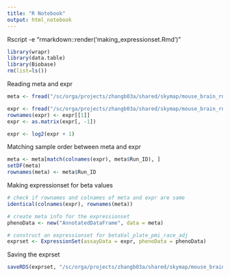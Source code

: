 ---
title: "R Notebook"
output: html_notebook
---


Rscript -e "rmarkdown::render('making_expressionset.Rmd')"
```{r loading packages}
library(wrapr)
library(data.table)
library(Biobase)
rm(list=ls())
```


Reading meta and expr
```{r Reading meta and expr}
meta <- fread("/sc/orga/projects/zhangb03a/shared/skymap/mouse_brain_rnaseq_expanded/meta_sra_search+79RNAseq_mouse_parsed_annotated.tsv")

expr <- fread("/sc/orga/projects/zhangb03a/shared/skymap/mouse_brain_rnaseq_expanded/expr_sra_search+79RNAseq_mouse_parsed_annotated.tsv", data.table = F)
rownames(expr) <- expr[[1]]
expr <- as.matrix(expr[, -1])

expr <- log2(expr + 1)
```



Matching sample order between meta and expr
```{r Matching sample order between meta and expr}
meta <- meta[match(colnames(expr), meta$Run_ID), ]
setDF(meta)
rownames(meta) <- meta$Run_ID
```



Making expressionset for beta values
```{r assembling expressionset}
# check if rownames and colnames of meta and expr are same
identical(colnames(expr), rownames(meta))

# create meta info for the expressionset
phenoData <- new("AnnotatedDataFrame", data = meta)

# construct an expressionset for betaVal_plate_pmi_race_adj
exprset <- ExpressionSet(assayData = expr, phenoData = phenoData)
```


Saving the exprset
```{r Saving the exprset}
saveRDS(exprset, "/sc/orga/projects/zhangb03a/shared/skymap/mouse_brain_rnaseq_expanded/exprset_sra_search+79RNAseq_mouse_parsed_annotated.RDS")
```

